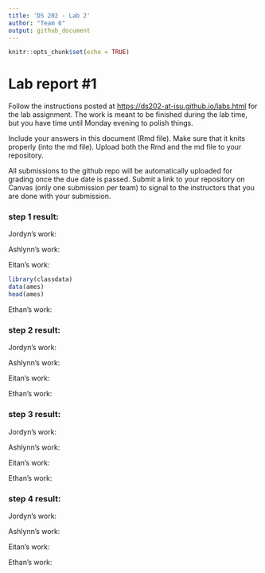 ```yaml
---
title: 'DS 202 - Lab 2'
author: "Team 6"
output: github_document
---
```


<!-- README.md is generated from README.Rmd. Please edit the README.Rmd file -->

```r
knitr::opts_chunk$set(echo = TRUE)
```

# Lab report #1

Follow the instructions posted at <https://ds202-at-isu.github.io/labs.html> for the lab assignment. The work is meant to be finished during the lab time, but you have time until Monday evening to polish things.

Include your answers in this document (Rmd file). Make sure that it knits properly (into the md file). Upload both the Rmd and the md file to your repository.

All submissions to the github repo will be automatically uploaded for grading once the due date is passed. Submit a link to your repository on Canvas (only one submission per team) to signal to the instructors that you are done with your submission.

### step 1 result:

Jordyn's work: 

Ashlynn's work:

Eitan's work: 
```r
library(classdata)
data(ames)
head(ames)
```


Ethan's work:

### step 2 result:

Jordyn's work: 

Ashlynn's work:

Eitan's work:

Ethan's work:

### step 3 result:

Jordyn's work: 

Ashlynn's work:

Eitan's work:

Ethan's work:

### step 4 result:

Jordyn's work: 

Ashlynn's work:

Eitan's work:

Ethan's work:
